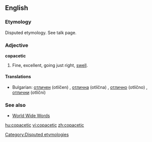 ==English==
===Etymology===
Disputed etymology. See talk page.

===Adjective===
'''copacetic'''

#Fine, excellent, going just right, [[swell]].

====Translations====
*Bulgarian: [[отличен]] (otlíčen) {{m}}, [[отлична]] (otlíčna) {{f}}, [[отлично]] (otlíčno) {{n}}, [[отлични]] (otlíčni) {{p}}
 
===See also===
*[http://www.quinion.com/words/weirdwords/ww-cop1.htm World Wide Words]

[[Category:Disputed etymologies]]

[[hu:copacetic]]
[[vi:copacetic]]
[[zh:copacetic]]